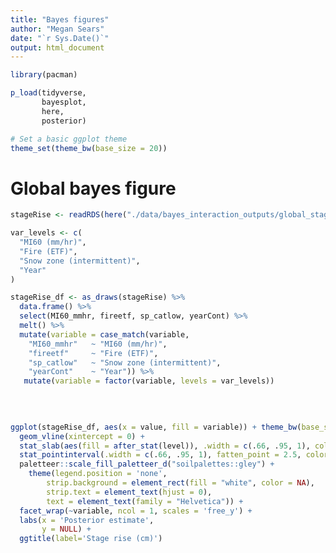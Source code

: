 ```yaml
---
title: "Bayes figures"
author: "Megan Sears"
date: "`r Sys.Date()`"
output: html_document
---
```


```r

library(pacman)

p_load(tidyverse, 
       bayesplot,
       here,
       posterior)

# Set a basic ggplot theme
theme_set(theme_bw(base_size = 20))

```

# Global bayes figure

```r

stageRise <- readRDS(here("./data/bayes_interaction_outputs/global_stageRise_final.rds"))

var_levels <- c(
  "MI60 (mm/hr)", 
  "Fire (ETF)", 
  "Snow zone (intermittent)", 
  "Year"
)

stageRise_df <- as_draws(stageRise) %>% 
  data.frame() %>%
  select(MI60_mmhr, fireetf, sp_catlow, yearCont) %>%
  melt() %>%
  mutate(variable = case_match(variable,
    "MI60_mmhr"   ~ "MI60 (mm/hr)",
    "fireetf"     ~ "Fire (ETF)",
    "sp_catlow"   ~ "Snow zone (intermittent)",
    "yearCont"    ~ "Year")) %>%
   mutate(variable = factor(variable, levels = var_levels))

  
  
    
ggplot(stageRise_df, aes(x = value, fill = variable)) + theme_bw(base_size = 20) +
  geom_vline(xintercept = 0) +
  stat_slab(aes(fill = after_stat(level)), .width = c(.66, .95, 1), color = 'gray50') +
  stat_pointinterval(.width = c(.66, .95, 1), fatten_point = 2.5, color = 'darkred', interval_size_domain = c(2,5,10)) +
  paletteer::scale_fill_paletteer_d("soilpalettes::gley") +
    theme(legend.position = 'none',
        strip.background = element_rect(fill = "white", color = NA),
        strip.text = element_text(hjust = 0),
        text = element_text(family = "Helvetica")) +
  facet_wrap(~variable, ncol = 1, scales = 'free_y') +
  labs(x = 'Posterior estimate',
       y = NULL) +
  ggtitle(label='Stage rise (cm)')

```


